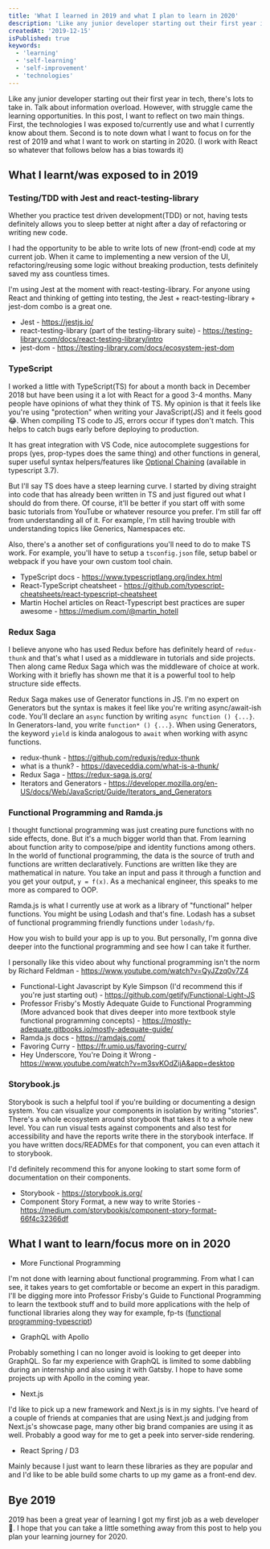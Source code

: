 ```yaml
---
title: 'What I learned in 2019 and what I plan to learn in 2020'
description: 'Like any junior developer starting out their first year in tech, there is a lot to take in. In this post I like to reflect and talk about the technologies I have been exposed to and what I would like to focus on in 2020'
createdAt: '2019-12-15'
isPublished: true
keywords:
  - 'learning'
  - 'self-learning'
  - 'self-improvement'
  - 'technologies'
---
```


Like any junior developer starting out their first year in tech, there's lots to take in. Talk about information overload. However, with struggle came the learning opportunities. In this post, I want to reflect on two main things. First, the technologies I was exposed to/currently use and what I currently know about them. Second is to note down what I want to focus on for the rest of 2019 and what I want to work on starting in 2020. (I work with React so whatever that follows below has a bias towards it)

## What I learnt/was exposed to in 2019

### Testing/TDD with Jest and react-testing-library

Whether you practice test driven development(TDD) or not, having tests definitely allows you to sleep better at night after a day of refactoring or writing new code.

I had the opportunity to be able to write lots of new (front-end) code at my current job. When it came to implementing a new version of the UI, refactoring/reusing some logic without breaking production, tests definitely saved my ass countless times.

I'm using Jest at the moment with react-testing-library. For anyone using React and thinking of getting into testing, the Jest + react-testing-library + jest-dom combo is a great one.

- Jest - https://jestjs.io/
- react-testing-library (part of the testing-library suite) - https://testing-library.com/docs/react-testing-library/intro
- jest-dom - https://testing-library.com/docs/ecosystem-jest-dom

### TypeScript

I worked a little with TypeScript(TS) for about a month back in December 2018 but have been using it a lot with React for a good 3-4 months. Many people have opinions of what they think of TS. My opinion is that it feels like you're using "protection" when writing your JavaScript(JS) and it feels good 😂. When compiling TS code to JS, errors occur if types don't match. This helps to catch bugs early before deploying to production.

It has great integration with VS Code, nice autocomplete suggestions for props (yes, prop-types does the same thing) and other functions in general, super useful syntax helpers/features like [Optional Chaining](https://www.typescriptlang.org/docs/handbook/release-notes/typescript-3-7.html#optional-chaining) (available in typescript 3.7).

But I'll say TS does have a steep learning curve. I started by diving straight into code that has already been written in TS and just figured out what I should do from there. Of course, it'll be better if you start off with some basic tutorials from YouTube or whatever resource you prefer. I'm still far off from understanding all of it. For example, I'm still having trouble with understanding topics like Generics, Namespaces etc.

Also, there's a another set of configurations you'll need to do to make TS work. For example, you'll have to setup a `tsconfig.json` file, setup babel or webpack if you have your own custom tool chain.

- TypeScript docs - https://www.typescriptlang.org/index.html
- React-TypeScript cheatsheet - https://github.com/typescript-cheatsheets/react-typescript-cheatsheet
- Martin Hochel articles on React-Typescript best practices are super awesome - https://medium.com/@martin_hotell

### Redux Saga

I believe anyone who has used Redux before has definitely heard of `redux-thunk` and that's what I used as a middleware in tutorials and side projects. Then along came Redux Saga which was the middleware of choice at work. Working with it briefly has shown me that it is a powerful tool to help structure side effects.

Redux Saga makes use of Generator functions in JS. I'm no expert on Generators but the syntax is makes it feel like you're writing async/await-ish code. You'll declare an `async` function by writing `async function () {...}`. In Generators-land, you write `function* () {...}`. When using Generators, the keyword `yield` is kinda analogous to `await` when working with async functions.

- redux-thunk - https://github.com/reduxjs/redux-thunk
- what is a thunk? - https://daveceddia.com/what-is-a-thunk/
- Redux Saga - https://redux-saga.js.org/
- Iterators and Generators - https://developer.mozilla.org/en-US/docs/Web/JavaScript/Guide/Iterators_and_Generators

### Functional Programming and Ramda.js

I thought functional programming was just creating pure functions with no side effects, done. But it's a much bigger world than that. From learning about function arity to compose/pipe and identity functions among others. In the world of functional programming, the data is the source of truth and functions are written declaratively. Functions are written like they are mathematical in nature. You take an input and pass it through a function and you get your output, `y = f(x)`. As a mechanical engineer, this speaks to me more as compared to OOP.

Ramda.js is what I currently use at work as a library of "functional" helper functions. You might be using Lodash and that's fine. Lodash has a subset of functional programming friendly functions under `lodash/fp`.

How you wish to build your app is up to you. But personally, I'm gonna dive deeper into the functional programming and see how I can take it further.

I personally like this video about why functional programming isn't the norm by Richard Feldman - https://www.youtube.com/watch?v=QyJZzq0v7Z4

- Functional-Light Javascript by Kyle Simpson (I'd recommend this if you're just starting out) - https://github.com/getify/Functional-Light-JS
- Professor Frisby's Mostly Adequate Guide to Functional Programming (More advanced book that dives deeper into more textbook style functional programming concepts) - https://mostly-adequate.gitbooks.io/mostly-adequate-guide/
- Ramda.js docs - https://ramdajs.com/
- Favoring Curry - https://fr.umio.us/favoring-curry/
- Hey Underscore, You're Doing it Wrong - https://www.youtube.com/watch?v=m3svKOdZijA&app=desktop

### Storybook.js

Storybook is such a helpful tool if you're building or documenting a design system. You can visualize your components in isolation by writing "stories". There's a whole ecosystem around storybook that takes it to a whole new level. You can run visual tests against components and also test for accessibility and have the reports write there in the storybook interface. If you have written docs/READMEs for that component, you can even attach it to storybook.

I'd definitely recommend this for anyone looking to start some form of documentation on their components.

- Storybook - https://storybook.js.org/
- Component Story Format, a new way to write Stories - https://medium.com/storybookjs/component-story-format-66f4c32366df

## What I want to learn/focus more on in 2020

- More Functional Programming

I'm not done with learning about functional programming. From what I can see, it takes years to get comfortable or become an expert in this paradigm. I'll be digging more into Professor Frisby's Guide to Functional Programming to learn the textbook stuff and to build more applications with the help of functional libraries along they way for example, fp-ts ([functional programming-typescript](https://www.npmjs.com/package/fp-ts))

- GraphQL with Apollo

Probably something I can no longer avoid is looking to get deeper into GraphQL. So far my experience with GraphQL is limited to some dabbling during an internship and also using it with Gatsby. I hope to have some projects up with Apollo in the coming year.

- Next.js

I'd like to pick up a new framework and Next.js is in my sights. I've heard of a couple of friends at companies that are using Next.js and judging from Next.js's showcase page, many other big brand companies are using it as well. Probably a good way for me to get a peek into server-side rendering.

- React Spring / D3

Mainly because I just want to learn these libraries as they are popular and and I'd like to be able build some charts to up my game as a front-end dev.

## Bye 2019

2019 has been a great year of learning I got my first job as a web developer 🎉. I hope that you can take a little something away from this post to help you plan your learning journey for 2020.
